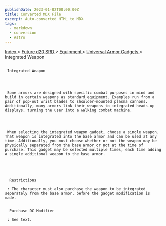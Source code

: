 ```yaml
---
publishDate: 2023-01-02T00:00:00Z
title: Converted MDX File
excerpt: Auto-converted HTML to MDX.
tags:
  - markdown
  - conversion
  - Astro
---
```









[
      Index
     ](-index)
     >
     [
      Future d20 SRD
     ](future-d20-srd-index)
     >
     [
      Equipment
     ](future-d20-srd-equipment-index)
     >
     [
      Universal Armor Gadgets
     ](future-d20-srd-equipment-gadgets-universal-armor-index)
     > Integrated Weapon
    





## 
     Integrated Weapon
    



     Some armors are designed with specific combat purposes in mind and build in certain weapons as standard equipment. Examples run from a pair of pop-out wrist blades to shoulder-mounted plasma cannons. Additionally, many armors link their weapons to integrated heads-up displays, turning the user into a walking combat machine.
    



     When selecting the integrated weapon gadget, choose a single weapon. That weapon is integrated into the base armor and can be used at any time. Additionally, you must choose whether or not the weapon may be physically separated from the base armor or not at the time of purchase. This gadget may be selected multiple times, each time adding a single additional weapon to the base armor.
    




      Restrictions
     
     : The character must also purchase the weapon to be integrated separately from the base armor, before the gadget modification is made.
     

      Purchase DC Modifier
     
     : See text.
    




